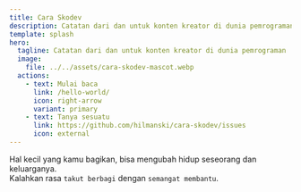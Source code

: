 ```yaml
---
title: Cara Skodev
description: Catatan dari dan untuk konten kreator di dunia pemrograman
template: splash
hero:
  tagline: Catatan dari dan untuk konten kreator di dunia pemrograman
  image:
    file: ../../assets/cara-skodev-mascot.webp
  actions:
    - text: Mulai baca
      link: /hello-world/
      icon: right-arrow
      variant: primary
    - text: Tanya sesuatu
      link: https://github.com/hilmanski/cara-skodev/issues
      icon: external
---
```



Hal kecil yang kamu bagikan, bisa mengubah hidup seseorang dan keluarganya.   
Kalahkan rasa `takut berbagi` dengan `semangat membantu`.

